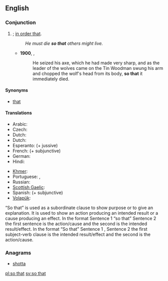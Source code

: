 ==English==

===Conjunction===
{{en-con|pos=[[so]] [[that]]}}

# {{non-gloss definition|Indicates purpose}}; [[in order that]].
#: ''He must die '''so that''' others might live.''
#*'''1900''', {{w|L. Frank Baum}}, {{w|The Wonderful Wizard of Oz}}
#*:He seized his axe, which he had made very sharp, and as the leader of the wolves came on the Tin Woodman swung his arm and chopped the wolf's head from its body, '''so that''' it immediately died. 

====Synonyms====
* {{sense|in order that}} [[that#Conjunction|that]] {{qualifier|conjunction}}

====Translations====
{{trans-top|in order to}}
* Arabic: {{t|ar|حتى|tr=Hattaa}}
* Czech: {{t+|cs|aby}}
* Dutch: {{t|nl|zodat}}
* Dutch: {{t|nl|zodat}}
* Esperanto: {{t|eo|por ke|xs=Esperanto}} (+ jussive)
* French: {{t+|fr|pour que}} (+ subjunctive)
* German: {{t+|de|sodass}}
* Hindi: {{t-|hi|ताकि|tr=tāki|xs=Hindi}}
{{trans-mid}}
* [[Khmer]]: {{t|km|ដើម្បី|tr=daəmbəy|sc=Khmr|xs=Khmer}}
* Portuguese: {{t-|pt|para que|n}}, {{t|pt|de modo que}}
* Russian: {{t+|ru|чтобы|tr=čtóby}} {{qualifier|read: štóby}}
* [[Scottish Gaelic]]: {{t-|gd|air chor 's gu|xs=Scottish Gaelic}}
* Spanish: {{t-|es|para que}} (+ subjunctive)
* [[Volapük]]: {{t|vo|dat}}
{{trans-bottom}}

“So that” is used as a subordinate clause to show purpose or to give an explanation. It is used to show an
action producing an intended result or a cause producing an effect. In the format
Sentence 1 “so that” Sentence 2
the first sentence is the action/cause and the second is the intended result/effect. In the format
“So that” Sentence 1 , Sentence 2
the first subject-verb clause is the intended result/effect and the second is the action/cause.

===Anagrams===
* [[shotta#English|shotta]]

[[pl:so that]]
[[sv:so that]]